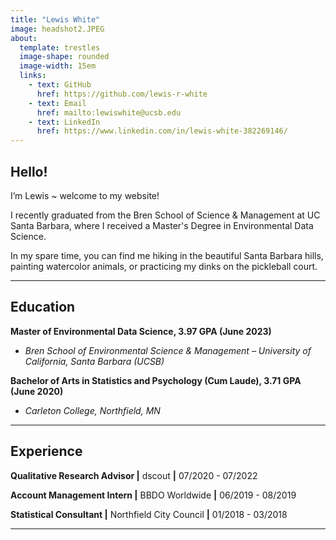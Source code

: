 ```yaml
---
title: "Lewis White"
image: headshot2.JPEG
about: 
  template: trestles 
  image-shape: rounded
  image-width: 15em
  links:
    - text: GitHub
      href: https://github.com/lewis-r-white
    - text: Email
      href: mailto:lewiswhite@ucsb.edu
    - text: LinkedIn
      href: https://www.linkedin.com/in/lewis-white-382269146/
---
```


## Hello!

I'm Lewis \~ welcome to my website!

I recently graduated from the Bren School of Science & Management at UC Santa Barbara, where I received a Master\'s Degree in Environmental Data Science.

In my spare time, you can find me hiking in the beautiful Santa Barbara hills, painting watercolor animals, or practicing my dinks on the pickleball court.

------------------------------------------------------------------------

## Education

**Master of Environmental Data Science, 3.97 GPA (June 2023)**

-   *Bren School of Environmental Science & Management -- University of California, Santa Barbara (UCSB)*

**Bachelor of Arts in Statistics and Psychology (Cum Laude), 3.71 GPA (June 2020)**

-   *Carleton College, Northfield, MN*

------------------------------------------------------------------------

## Experience

**Qualitative Research Advisor \|** dscout **\|** 07/2020 - 07/2022

**Account Management Intern \|** BBDO Worldwide **\|** 06/2019 - 08/2019

**Statistical Consultant \|** Northfield City Council **\|** 01/2018 - 03/2018

------------------------------------------------------------------------
